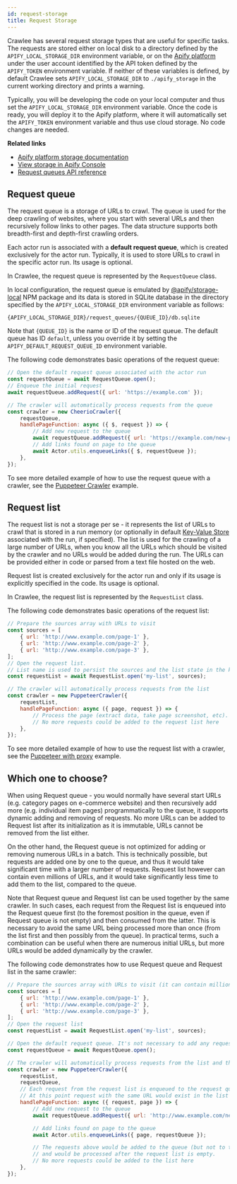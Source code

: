 ```yaml
---
id: request-storage
title: Request Storage
---
```



Crawlee has several request storage types that are useful for specific tasks. The requests are stored either on local disk to a directory defined by the
`APIFY_LOCAL_STORAGE_DIR` environment variable, or on the [Apify platform](/docs/guides/apify-platform) under the user account identified by the API token defined by the `APIFY_TOKEN` environment variable. If neither of these variables is defined, by default Crawlee sets `APIFY_LOCAL_STORAGE_DIR` to `./apify_storage` in the current working directory and prints a warning.

Typically, you will be developing the code on your local computer and thus set the `APIFY_LOCAL_STORAGE_DIR` environment variable. Once the code is ready, you will deploy it to the Apify platform, where it will automatically set the `APIFY_TOKEN` environment variable and thus use cloud storage. No code changes are needed.

**Related links**

- [Apify platform storage documentation](https://docs.apify.com/storage)
- [View storage in Apify Console](https://console.apify.com/storage)
- [Request queues API reference](https://docs.apify.com/api/v2#/reference/request-queues)

## Request queue

The request queue is a storage of URLs to crawl. The queue is used for the deep crawling of websites, where you start with several URLs and then recursively follow links to other pages. The data structure supports both breadth-first and depth-first crawling orders.

Each actor run is associated with a **default request queue**, which is created exclusively for the actor run. Typically, it is used to store URLs to crawl in the specific actor run. Its usage is optional.

In Crawlee, the request queue is represented by the <ApiLink to="core/class/RequestQueue">`RequestQueue`</ApiLink> class.

In local configuration, the request queue is emulated by [@apify/storage-local](https://github.com/apify/apify-storage-local-js) NPM package and its data is stored in SQLite database in the directory specified by the `APIFY_LOCAL_STORAGE_DIR` environment variable as follows:

```
{APIFY_LOCAL_STORAGE_DIR}/request_queues/{QUEUE_ID}/db.sqlite
```

Note that `{QUEUE_ID}` is the name or ID of the request queue. The default queue has ID `default`, unless you override it by setting the `APIFY_DEFAULT_REQUEST_QUEUE_ID` environment variable.

The following code demonstrates basic operations of the request queue:

```javascript
// Open the default request queue associated with the actor run
const requestQueue = await RequestQueue.open();
// Enqueue the initial request
await requestQueue.addRequest({ url: 'https://example.com' });

// The crawler will automatically process requests from the queue
const crawler = new CheerioCrawler({
    requestQueue,
    handlePageFunction: async ({ $, request }) => {
        // Add new request to the queue
        await requestQueue.addRequest({ url: 'https://example.com/new-page' });
        // Add links found on page to the queue
        await Actor.utils.enqueueLinks({ $, requestQueue });
    },
});
```

To see more detailed example of how to use the request queue with a crawler, see the [Puppeteer Crawler](/docs/examples/puppeteer-crawler) example.

## Request list

The request list is not a storage per se - it represents the list of URLs to crawl that is stored in a run memory (or optionally in default [Key-Value Store](../guides/result-storage#key-value-store) associated with the run, if specified). The list is used for the crawling of a large number of URLs, when you know all the URLs which should be visited by the crawler and no URLs would be added during the run. The URLs can be provided either in code or parsed from a text file hosted on the web.

Request list is created exclusively for the actor run and only if its usage is explicitly specified in the code. Its usage is optional.

In Crawlee, the request list is represented by the <ApiLink to="core/class/RequestList">`RequestList`</ApiLink> class.

The following code demonstrates basic operations of the request list:

```javascript
// Prepare the sources array with URLs to visit
const sources = [
    { url: 'http://www.example.com/page-1' },
    { url: 'http://www.example.com/page-2' },
    { url: 'http://www.example.com/page-3' },
];
// Open the request list.
// List name is used to persist the sources and the list state in the key-value store
const requestList = await RequestList.open('my-list', sources);

// The crawler will automatically process requests from the list
const crawler = new PuppeteerCrawler({
    requestList,
    handlePageFunction: async ({ page, request }) => {
        // Process the page (extract data, take page screenshot, etc).
        // No more requests could be added to the request list here
    },
});
```

To see more detailed example of how to use the request list with a crawler, see the [Puppeteer with proxy](/docs/examples/puppeteer-with-proxy) example.

## Which one to choose?

When using Request queue - you would normally have several start URLs (e.g. category pages on e-commerce website) and then recursively add more (e.g. individual item pages) programmatically to the queue, it supports dynamic adding and removing of requests. No more URLs can be added to Request list after its initialization as it is immutable, URLs cannot be removed from the list either.

On the other hand, the Request queue is not optimized for adding or removing numerous URLs in a batch. This is technically possible, but requests are added one by one to the queue, and thus it would take significant time with a larger number of requests. Request list however can contain even millions of URLs, and it would take significantly less time to add them to the list, compared to the queue.

Note that Request queue and Request list can be used together by the same crawler.
In such cases, each request from the Request list is enqueued into the Request queue first (to the foremost position in the queue, even if Request queue is not empty) and then consumed from the latter.
This is necessary to avoid the same URL being processed more than once (from the list first and then possibly from the queue).
In practical terms, such a combination can be useful when there are numerous initial URLs, but more URLs would be added dynamically by the crawler.

The following code demonstrates how to use Request queue and Request list in the same crawler:

```javascript
// Prepare the sources array with URLs to visit (it can contain millions of URLs)
const sources = [
    { url: 'http://www.example.com/page-1' },
    { url: 'http://www.example.com/page-2' },
    { url: 'http://www.example.com/page-3' },
];
// Open the request list
const requestList = await RequestList.open('my-list', sources);

// Open the default request queue. It's not necessary to add any requests to the queue
const requestQueue = await RequestQueue.open();

// The crawler will automatically process requests from the list and the queue
const crawler = new PuppeteerCrawler({
    requestList,
    requestQueue,
    // Each request from the request list is enqueued to the request queue one by one.
    // At this point request with the same URL would exist in the list and the queue
    handlePageFunction: async ({ request, page }) => {
        // Add new request to the queue
        await requestQueue.addRequest({ url: 'http://www.example.com/new-page' });

        // Add links found on page to the queue
        await Actor.utils.enqueueLinks({ page, requestQueue });

        // The requests above would be added to the queue (but not to the list)
        // and would be processed after the request list is empty.
        // No more requests could be added to the list here
    },
});
```
